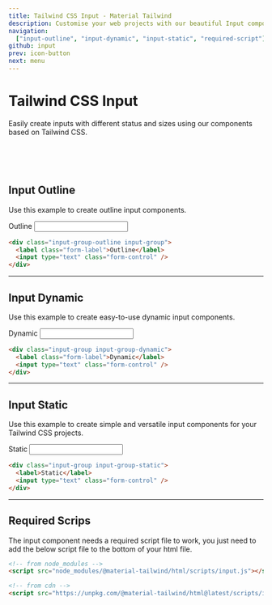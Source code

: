```yaml
---
title: Tailwind CSS Input - Material Tailwind
description: Customise your web projects with our beautiful Input component for Tailwind CSS using Material Design guidelines.
navigation:
  ["input-outline", "input-dynamic", "input-static", "required-script"]
github: input
prev: icon-button
next: menu
---
```


# Tailwind CSS Input

Easily create inputs with different status and sizes using our components based on Tailwind CSS.

<br />
<br />
<br />

## Input Outline

Use this example to create outline input components.

<ComponentDemo id="input-outline">
  <div className="input-group-outline input-group w-1/2">
    <label className="form-label">Outline</label>
    <input type="text" className="form-control" />
  </div>
</ComponentDemo>

```html
<div class="input-group-outline input-group">
  <label class="form-label">Outline</label>
  <input type="text" class="form-control" />
</div>
```

---

## Input Dynamic

Use this example to create easy-to-use dynamic input components.

<ComponentDemo id="input-dynamic">
  <div className="input-group input-group-dynamic w-1/2">
    <label className="form-label">Dynamic</label>
    <input type="text" className="form-control" />
  </div>
</ComponentDemo>

```html
<div class="input-group input-group-dynamic">
  <label class="form-label">Dynamic</label>
  <input type="text" class="form-control" />
</div>
```

---

## Input Static

Use this example to create simple and versatile input components for your Tailwind CSS projects.

<ComponentDemo id="input-static">
  <div className="input-group input-group-static w-1/2">
    <label>Static</label>
    <input type="text" className="form-control" />
  </div>
</ComponentDemo>

```html
<div class="input-group input-group-static">
  <label>Static</label>
  <input type="text" class="form-control" />
</div>
```

---

## Required Scrips

<span id="required-script" className="scroll-mt-56" />

The input component needs a required script file to work, you just need to add the below script file to the bottom of your html file.

```html
<!-- from node_modules -->
<script src="node_modules/@material-tailwind/html/scripts/input.js"></script>

<!-- from cdn -->
<script src="https://unpkg.com/@material-tailwind/html@latest/scripts/input.js"></script>
```
